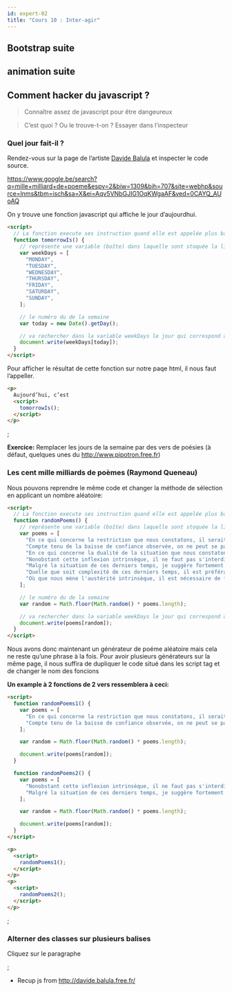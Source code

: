 ```yaml
---
id: expert-02
title: "Cours 10 : Inter-agir"
---
```



## Bootstrap suite

## animation suite

## Comment hacker du javascript ?

> Connaître assez de javascript pour être dangeureux

> C’est quoi ? Ou le trouve-t-on ? Essayer dans l’inspecteur

### Quel jour fait-il ?

Rendez-vous sur la page de l’artiste [Davide Balula](http://davide.balula.free.fr/) et inspecter le code source.

https://www.google.be/search?q=mille+milliard+de+poeme&espv=2&biw=1309&bih=707&site=webhp&source=lnms&tbm=isch&sa=X&ei=Aqv5VNbGJIG1OqKWgaAF&ved=0CAYQ_AUoAQ

On y trouve une fonction javascript qui affiche le jour d’aujourdhui.

```html
<script>
  // La fonction execute ses instruction quand elle est appelée plus bas avec tomorrowIs()
  function tomorrowIs() {
    // représente une variable (boîte) dans laquelle sont stoquée la liste des jours de la semaine
    var weekDays = [
      "MONDAY",
      "TUESDAY",
      "WEDNESDAY",
      "THURSDAY",
      "FRIDAY",
      "SATURDAY",
      "SUNDAY",
    ];

    // le numéro du de la semaine
    var today = new Date().getDay();

    // va rechercher dans la variable weekDays le jour qui correspond à l’index que l’on a stoqué dans la variable today.
    document.write(weekDays[today]);
  }
</script>
```

Pour afficher le résultat de cette fonction sur notre paqe html, il nous faut l’appeller.

```html
<p>
  Aujourd’hui, c’est
  <script>
    tomorrowIs();
  </script>
</p>
```

<Codepen hash="NjNwpZ" user="borisrorsvort" themeId="light" />;

**Exercice:** Remplacer les jours de la semaine par des vers de poésies (à défaut, quelques unes du http://www.pipotron.free.fr)

### Les cent mille milliards de poèmes (Raymond Queneau)

Nous pouvons reprendre le même code et changer la méthode de sélection en applicant un nombre aléatoire:

```html
<script>
  // La fonction execute ses instruction quand elle est appelée plus bas avec tomorrowIs()
  function randomPoems() {
    // représente une variable (boîte) dans laquelle sont stoquée la liste des jours de la semaine
    var poems = [
      "En ce qui concerne la restriction que nous constatons, il serait bon de favoriser la globalité des ouvertures possibles, avec beaucoup de recul.",
      "Compte tenu de la baisse de confiance observée, on ne peut se passer d'examiner l'ensemble des améliorations réalisables, depuis longtemps.",
      "En ce qui concerne la dualité de la situation que nous constatons, il est nécessaire de considérer la totalité des options opportunes, pour longtemps.",
      "Nonobstant cette inflexion intrinsèque, il ne faut pas s'interdire de caractériser systématiquement les actions de bon sens, de toute urgence.",
      "Malgré la situation de ces derniers temps, je suggère fortement d'uniformiser l'ensemble des modalités opportunes, parce que les mêmes causes produisent les mêmes effets.",
      "Quelle que soit complexité de ces derniers temps, il est préférable d'inventorier les principales modalités optimales, même si nous devons en tirer des conséquences.",
      "Où que nous mène l'austérité intrinsèque, il est nécessaire de façonner les relations des améliorations envisageables, à l'avenir.",
    ];

    // le numéro du de la semaine
    var random = Math.floor(Math.random() * poems.length);

    // va rechercher dans la variable weekDays le jour qui correspond à l’index que l’on a stoqué dans la variable today.
    document.write(poems[random]);
  }
</script>
```

Nous avons donc maintenant un générateur de poéme aléatoire mais cela ne reste qu’une phrase à la fois.
Pour avoir plusieurs générateurs sur la même page, il nous suffira de dupliquer le code situé dans les script tag et de changer le nom des foncions

**Un example à 2 fonctions de 2 vers ressemblera à ceci:**

```html
<script>
  function randomPoems1() {
    var poems = [
      "En ce qui concerne la restriction que nous constatons, il serait bon de favoriser la globalité des ouvertures possibles, avec beaucoup de recul.",
      "Compte tenu de la baisse de confiance observée, on ne peut se passer d'examiner l'ensemble des améliorations réalisables, depuis longtemps.",
    ];

    var random = Math.floor(Math.random() * poems.length);

    document.write(poems[random]);
  }

  function randomPoems2() {
    var poems = [
      "Nonobstant cette inflexion intrinsèque, il ne faut pas s'interdire de caractériser systématiquement les actions de bon sens, de toute urgence.",
      "Malgré la situation de ces derniers temps, je suggère fortement d'uniformiser l'ensemble des modalités opportunes, parce que les mêmes causes produisent les mêmes effets.",
    ];

    var random = Math.floor(Math.random() * poems.length);

    document.write(poems[random]);
  }
</script>

<p>
  <script>
    randomPoems1();
  </script>
</p>
<p>
  <script>
    randomPoems2();
  </script>
</p>
```

<Codepen hash="dWMZdK" user="borisrorsvort" themeId="light" />;

### Alterner des classes sur plusieurs balises

Cliquez sur le paragraphe

<Codepen hash="MGYRKZ" user="borisrorsvort" themeId="light" />;

- Recup js from http://davide.balula.free.fr/
